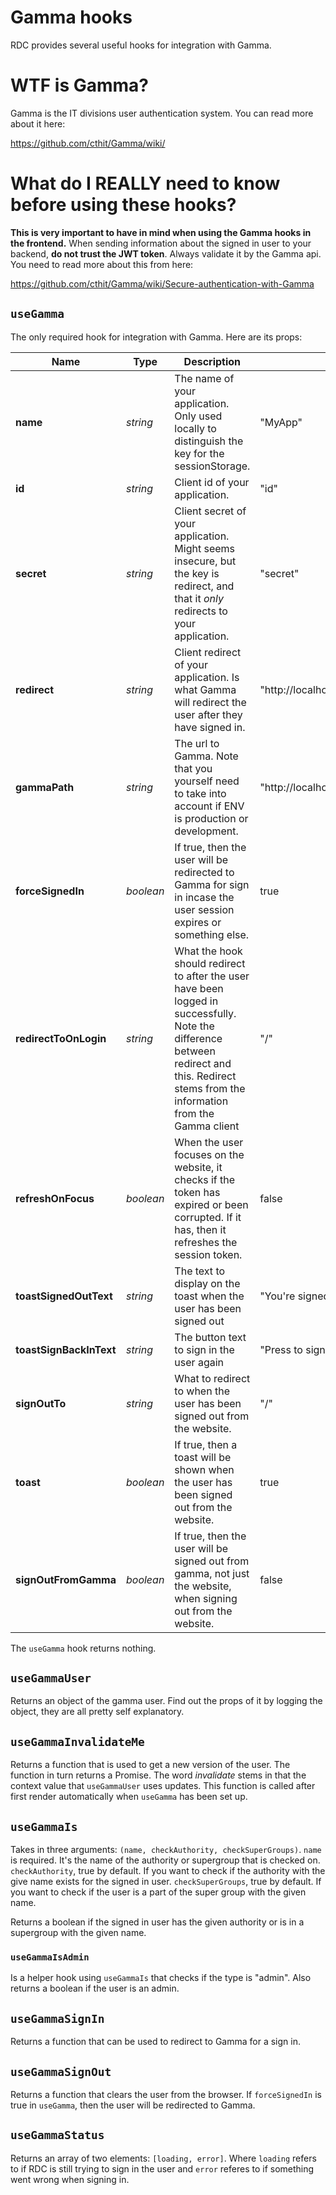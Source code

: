 
<Meta title="Hooks/useGamma*"/>

# Gamma hooks
RDC provides several useful hooks for integration with Gamma. 

# WTF is Gamma?
Gamma is the IT divisions user authentication system. You can read more about it here: 

https://github.com/cthit/Gamma/wiki/

# What do I **REALLY** need to know before using these hooks?
**This is very important to have in mind when using the Gamma hooks in the frontend.** When sending information about the signed in user to your backend, **do not trust the JWT token**. Always validate it by the Gamma api. You need to read more about this from here: 

https://github.com/cthit/Gamma/wiki/Secure-authentication-with-Gamma

## `useGamma`
The only required hook for integration with Gamma. Here are its props:

| **Name**                	| **Type**  	| **Description**                                                                                                                                                                            	| **Default value**                             	|
|-------------------------	|-----------	|--------------------------------------------------------------------------------------------------------------------------------------------------------------------------------------------	|-----------------------------------------------	|
| **name**                	| *string*  	| The name of your application. Only used locally to distinguish the key for the sessionStorage.                                                                                             	| "MyApp"                                       	|
| **id**                  	| *string*  	| Client id of your application.                                                                                                                                                             	| "id"                                          	|
| **secret**              	| *string*  	| Client secret of your application. Might seems insecure, but the key is redirect, and that it *only* redirects to your application.                                                        	| "secret"                                      	|
| **redirect**            	| *string*  	| Client redirect of your application. Is what Gamma will redirect the user after they have signed in.                                                                                       	| "http://localhost:3001/auth/account/callback" 	|
| **gammaPath**           	| *string*  	| The url to Gamma. Note that you yourself need to take into account if ENV is production or development.                                                                                    	| "http://localhost:8081/api"                   	|
| **forceSignedIn**       	| *boolean* 	| If true, then the user will be redirected to Gamma for sign in incase the user session expires or something else.                                                                          	| true                                          	|
| **redirectToOnLogin**   	| *string*  	| What the hook should redirect to after the user have been logged in successfully. Note the difference between redirect and this. Redirect stems from the information from the Gamma client 	| "/"                                           	|
| **refreshOnFocus**      	| *boolean* 	| When the user focuses on the website, it checks if the token has expired or been corrupted. If it has, then it refreshes the session token.                                                	| false                                         	|
| **toastSignedOutText**  	| *string*  	| The text to display on the toast when the user has been signed out                                                                                                                         	| "You're signed out"                           	|
| **toastSignBackInText** 	| *string*  	| The button text to sign in the user again                                                                                                                                                  	| "Press to sign in"                            	|
| **signOutTo**           	| *string*  	| What to redirect to when the user has been signed out from the website.                                                                                                                    	| "/"                                           	|
| **toast**               	| *boolean* 	| If true, then a toast will be shown when the user has been signed out from the website.                                                                                                    	| true                                          	|
| **signOutFromGamma**    	| *boolean* 	| If true, then the user will be signed out from gamma, not just the website, when signing out from the website.                                                                             	| false                                         	|

The `useGamma` hook returns nothing. 

## `useGammaUser`
Returns an object of the gamma user. Find out the props of it by logging the object, they are all pretty self explanatory. 

## `useGammaInvalidateMe`
Returns a function that is used to get a new version of the user. The function in turn returns a Promise. The word *invalidate* stems in that the context value that `useGammaUser` uses updates. This function is called after first render automatically when `useGamma` has been set up.

## `useGammaIs`
Takes in three arguments: `(name, checkAuthority, checkSuperGroups)`. 
`name` is required. It's the name of the authority or supergroup that is checked on.
`checkAuthority`, true by default. If you want to check if the authority with the give name exists for the signed in user.
`checkSuperGroups`, true by default. If you want to check if the user is a part of the super group with the given name.

Returns a boolean if the signed in user has the given authority or is in a supergroup with the given name.

### `useGammaIsAdmin`
Is a helper hook using `useGammaIs` that checks if the type is "admin". Also returns a boolean if the user is an admin.

## `useGammaSignIn`
Returns a function that can be used to redirect to Gamma for a sign in.

## `useGammaSignOut`
Returns a function that clears the user from the browser. If `forceSignedIn` is true in `useGamma`, then the user will be redirected to Gamma.

## `useGammaStatus`
Returns an array of two elements: `[loading, error]`. Where `loading` refers to if RDC is still trying to sign in the user and `error` referes to if something went wrong when signing in. 
